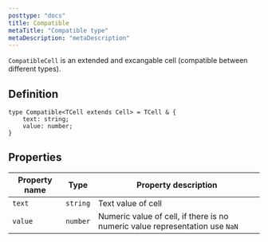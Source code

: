 ```yaml
---
posttype: "docs"
title: Compatible
metaTitle: "Compatible type"
metaDescription: "metaDescription"
---
```


`CompatibleCell` is an extended and excangable cell (compatible between different types). 

## Definition

```tsx
type Compatible<TCell extends Cell> = TCell & {
    text: string;
    value: number;
}
```

## Properties

| Property name     | Type                  | Property description  |
| -----------       | --------              | -------------------------|
| `text`            | `string`              | Text value of cell  |
| `value`           | `number`              | Numeric value of cell, if there is no numeric value representation use `NaN` |